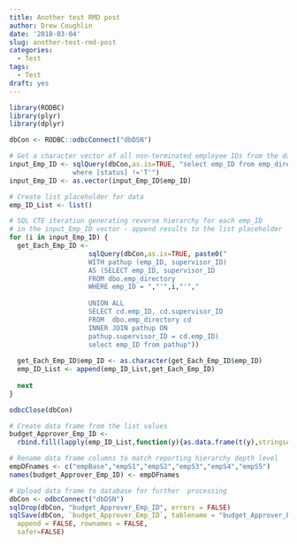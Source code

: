 ```yaml
---
title: Another test RMD post
author: Drew Coughlin
date: '2018-03-04'
slug: another-test-rmd-post
categories:
  - Test
tags:
  - Test
draft: yes
---
```



```r
library(RODBC)
library(plyr)
library(dplyr)

dbCon <- RODBC::odbcConnect("dbDSN")

# Get a character vector of all non-terminated employee IDs from the database
input_Emp_ID <- sqlQuery(dbCon,as.is=TRUE, "select emp_ID from emp_directory
                where [status] !='T'")
input_Emp_ID <- as.vector(input_Emp_ID$emp_ID)

# Create list placeholder for data
emp_ID_List <- list()

# SQL CTE iteration generating reverse hierarchy for each emp_ID 
# in the input_Emp_ID vector - append results to the list placeholder
for (i in input_Emp_ID) {
  get_Each_Emp_ID <- 
                    sqlQuery(dbCon,as.is=TRUE, paste0("
                    WITH pathup (emp_ID, supervisor_ID)
                    AS (SELECT emp_ID, supervisor_ID
                    FROM dbo.emp_directory
                    WHERE emp_ID = ","'",i,"'","
                                                    
                    UNION ALL
                    SELECT cd.emp_ID, cd.supervisor_ID
                    FROM  dbo.emp_directory cd
                    INNER JOIN pathup ON
                    pathup.supervisor_ID = cd.emp_ID)
                    select emp_ID from pathup"))
  
  get_Each_Emp_ID$emp_ID <- as.character(get_Each_Emp_ID$emp_ID)
  emp_ID_List <- append(emp_ID_List,get_Each_Emp_ID)
  
  next
}

odbcClose(dbCon)

# Create data frame from the list values
budget_Approver_Emp_ID <- 
  rbind.fill(lapply(emp_ID_List,function(y){as.data.frame(t(y),stringsAsFactors=FALSE)}))

# Rename data frame columns to match reporting hierarchy depth level
empDFnames <- c("empBase","empS1","empS2","empS3","empS4","empS5")
names(budget_Approver_Emp_ID) <- empDFnames

# Upload data frame to database for further  processing
dbCon <- odbcConnect("dbDSN")
sqlDrop(dbCon, "budget_Approver_Emp_ID", errors = FALSE)
sqlSave(dbCon, `budget_Approver_Emp_ID`, tablename = "budget_Approver_Emp_ID", 
  append = FALSE, rownames = FALSE,
  safer=FALSE)
```




